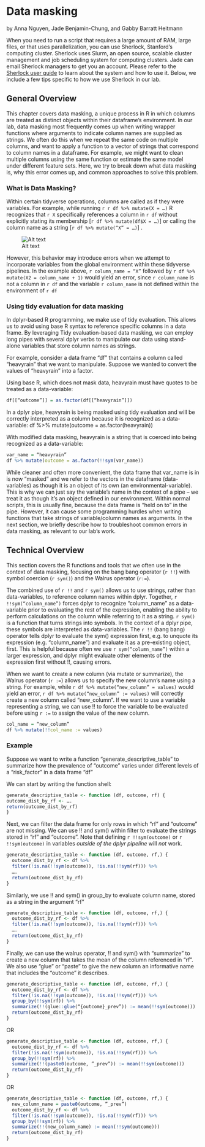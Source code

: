 # Data masking

by Anna Nguyen, Jade Benjamin-Chung, and Gabby Barratt Heitmann

When you need to run a script that requires a large amount of RAM, large files, or that uses parallelization, you can use Sherlock, Stanford's computing cluster. Sherlock uses Slurm, an open source, scalable cluster management and job scheduling system for computing clusters. Jade can email Sherlock managers to get you an account. Please refer to the [Sherlock user guide](https://www.sherlock.stanford.edu/docs/overview/introduction/) to learn about the system and how to use it. Below, we include a few tips specific to how we use Sherlock in our lab. 


## General Overview
This chapter covers data masking, a unique process in R in which columns are treated as distinct objects within their dataframe’s environment. In our lab, data masking most frequently comes up when writing wrapper functions where arguments to indicate column names  are supplied as strings. We often do this when we repeat the same code on multiple columns, and want to apply a function to a vector of strings that correspond to column names in a dataframe. For example, we might want to clean multiple columns using the same function or estimate the same model under different feature sets. Here, we try to break down what data masking is, why this error comes up, and common approaches to solve this problem.

### What is Data Masking? 
Within certain tidyverse operations, columns are called as if they were variables. For example, while running `r r df %>% mutate(X = …)` R recognizes that `r X` specifically references a column in `r df` without explicitly stating its membership [`r df %>% mutate(df$X = …)`] or calling the column name as a string [`r df %>% mutate(“X” = …)`] . 

![Alt text](/assets/images/data-masking.PNG)

However, this behavior may introduce errors when we attempt to incorporate variables from the global environment within these tidyverse pipelines. In the example above, `r column_name = “X”` followed by `r df %>% mutate(X2 = column_name + 1)` would yield an error, since `r column_name` is not a column in `r df` and the variable `r column_name` is not defined within the environment of `r df`


### Using tidy evaluation for data masking
In dplyr-based R programming, we make use of tidy evaluation. This allows us to avoid using base R syntax to reference specific columns in a data frame. By leveraging Tidy evaluation-based data masking, we can employ long pipes with several dplyr verbs to manipulate our data using stand-alone variables that store column names as strings.
 
For example, consider a data frame “df” that contains a column called “heavyrain” that we want to manipulate. Suppose we wanted to convert the values of “heavyrain” into a factor.

Using base R, which does not mask data, heavyrain must have quotes to be treated as a data-variable:
```r
df[[“outcome”]] = as.factor(df[[“heavyrain”]])
```

In a dplyr pipe,  heavyrain is being masked using tidy evaluation and will be correctly interpreted as a column because it is recognized as a data-variable:
df %>% mutate(outcome = as.factor(heavyrain))

With modified data masking, heavyrain is a string that is coerced into being recognized as a data-variable:
```r
var_name = “heavyrain”
df %>% mutate(outcome = as.factor(!!sym(var_name)) 
```

While cleaner and often more convenient, the data frame that var_name is in is now “masked” and we refer to the vectors in the dataframe (data-variables) as though it is an object of its own (an environmental-variable). This is why we can just say the variable’s name in the context of a pipe – we treat it as though it’s an object defined in our environment. Within normal scripts, this is usually fine, because the data frame is “held on to” in the pipe. However, it can cause some programming hurdles when writing functions that take strings of variable/column names as arguments. In the next section, we briefly describe how to troubleshoot common errors in data masking, as relevant to our lab’s work.

## Technical Overview

This section covers the R functions and tools that we often use in the context of data masking, focusing on the bang bang operator (`r !!`) with symbol coercion (`r sym()`) and the Walrus operator (`r:=`). 

The combined use of `r !!` and `r sym()` allows us to use strings, rather than data-variables, to reference column names within dplyr. Together, `r !!sym(“column_name”)` forces dplyr to recognize “column_name” as a data-variable prior to evaluating the rest of the expression, enabling the ability to perform calculations on the column while referring to it as a string.
`r sym()` is a function that turns strings into symbols. In the context of a dplyr pipe, these symbols are interpreted as data-variables.
The `r !!` (bang bang) operator tells dplyr to evaluate the sym() expression first, e.g. to unquote its expression (e.g. “column_name”) and evaluate it as a pre-existing object, first. This is helpful because often we use `r sym(“column_name”)` within a larger expression, and dplyr might evaluate other elements of the expression first without !!, causing errors. 

When we want to create a new column (via mutate or summarize), the Walrus operator (`r :=`) allows us to specify the new column’s name using a string. For example, while `r df %>% mutate(“new_column” = values)` would yield an error, `r df %>% mutate(“new_column” := values)` will correctly create a new column called “new_column”. 
If we want to use a variable representing a string, we can use !! to force the variable to be evaluated before using `r :=` to assign the value of the new column. 
```r
col_name = “new_column”
df %>% mutate(!!col_name := values)
```

### Example

Suppose we want to write a function “generate_descriptive_table” to summarize how the prevalence of “outcome” varies under different levels of a “risk_factor” in a data frame “df” 

We can start by writing the function shell:
```r
generate_descriptive_table <- function (df, outcome, rf) {
outcome_dist_by_rf <- ….
return(outcome_dist_by_rf)
}
```
Next, we can filter the data frame for only rows in which “rf” and “outcome” are not missing. We can use !! and sym() within filter to evaluate the strings stored in “rf” and “outcome”. Note that defining `r !!sym(outcome)` or `r !!sym(outcome)` in variables _outside of the dplyr pipeline_ will *not* work.

```r
generate_descriptive_table <- function (df, outcome, rf,) {
  outcome_dist_by_rf <- df %>% 
  filter(!is.na(!!sym(outcome)), !is.na(!!sym(rf))) %>%
  ….
  return(outcome_dist_by_rf)
}
```
Similarly, we use !! and sym() in group_by to evaluate column name, stored as a string in the argument “rf”

```r
generate_descriptive_table <- function (df, outcome, rf,) {
  outcome_dist_by_rf <- df %>% 
  filter(!is.na(!!sym(outcome)), !is.na(!!sym(rf))) %>%
  ….
  return(outcome_dist_by_rf)
}
```
Finally, we can use the walrus operator, !! and sym() with “summarize” to create a new column that takes the mean of the column referenced in “rf”. We also use “glue” or “paste” to give the new column an informative name that includes the “outcome” it describes. 
```r
generate_descriptive_table <- function (df, outcome, rf,) {
  outcome_dist_by_rf <- df %>% 
  filter(!is.na(!!sym(outcome)), !is.na(!!sym(rf))) %>% 
  group_by(!!sym(rf)) %>%
  summarize(!!(glue::glue(“{outcome}_prev”)) := mean(!!sym(outcome))) 
  return(outcome_dist_by_rf)
}
```
OR
```r
generate_descriptive_table <- function (df, outcome, rf,) {
  outcome_dist_by_rf <- df %>% 
  filter(!is.na(!!sym(outcome)), !is.na(!!sym(rf))) %>% 
  group_by(!!sym(rf)) %>%
  summarize(!!(paste0(outcome, ”_prev”)) := mean(!!sym(outcome)))
  return(outcome_dist_by_rf)
}
```
OR
```r
generate_descriptive_table <- function (df, outcome, rf,) {
  new_column_name = paste0(outcome, ”_prev”)
  outcome_dist_by_rf <- df %>% 
  filter(!is.na(!!sym(outcome)), !is.na(!!sym(rf))) %>% 
  group_by(!!sym(rf)) %>%
  summarize(!!(new_column_name) := mean(!!sym(outcome))) 
  return(outcome_dist_by_rf)
}
```

